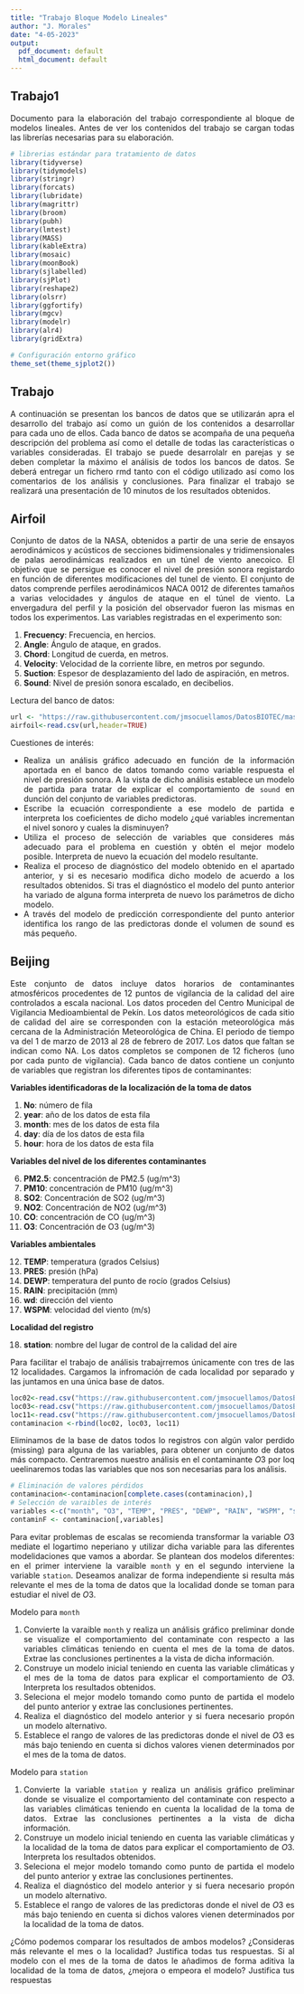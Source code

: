```yaml
---
title: "Trabajo Bloque Modelo Lineales"
author: "J. Morales"
date: "4-05-2023"
output:
  pdf_document: default
  html_document: default
---
```


::: {style="text-align: justify"}
# Trabajo1

Documento para la elaboración del trabajo correspondiente al bloque de modelos lineales. Antes de ver los contenidos del trabajo se cargan todas las librerías necesarias para su elaboración.
:::

```r
# librerias estándar para tratamiento de datos
library(tidyverse)
library(tidymodels)
library(stringr)
library(forcats)
library(lubridate)
library(magrittr)
library(broom)
library(pubh)
library(lmtest)
library(MASS)
library(kableExtra)
library(mosaic)
library(moonBook)
library(sjlabelled)
library(sjPlot)
library(reshape2)
library(olsrr)
library(ggfortify)
library(mgcv)
library(modelr)
library(alr4)
library(gridExtra)
```

```r
# Configuración entorno gráfico
theme_set(theme_sjplot2())
```

::: {style="text-align: justify"}
# Trabajo

A continuación se presentan los bancos de datos que se utilizarán apra el desarrollo del trabajo así como un guión de los contenidos a desarrollar para cada uno de ellos. Cada banco de datos se acompaña de una pequeña descripción del problema así como el detalle de todas las características o variables consideradas. El trabajo se puede desarrolalr en parejas y se deben completar la máximo el análisis de todos los bancos de datos. Se deberá entregar un fichero rmd tanto con el código utilizado así como los comentarios de los análisis y conclusiones. Para finalizar el trabajo se realizará una presentación de 10 minutos de los resultados obtenidos.
:::

::: {style="text-align: justify"}
## Airfoil

Conjunto de datos de la NASA, obtenidos a partir de una serie de ensayos aerodinámicos y acústicos de secciones bidimensionales y tridimensionales de palas aerodinámicas realizados en un túnel de viento anecoico. El objetivo que se persigue es conocer el nivel de presión sonora registardo en función de diferentes modificaciones del tunel de viento. El conjunto de datos comprende perfiles aerodinámicos NACA 0012 de diferentes tamaños a varias velocidades y ángulos de ataque en el túnel de viento. La envergadura del perfil y la posición del observador fueron las mismas en todos los experimentos. Las variables registradas en el experimento son:

1.  **Frecuency**: Frecuencia, en hercios.
2.  **Angle**: Ángulo de ataque, en grados.
3.  **Chord**: Longitud de cuerda, en metros.
4.  **Velocity**: Velocidad de la corriente libre, en metros por segundo.
5.  **Suction**: Espesor de desplazamiento del lado de aspiración, en metros.
6.  **Sound**: Nivel de presión sonora escalado, en decibelios.

Lectura del banco de datos:

```r
url <- "https://raw.githubusercontent.com/jmsocuellamos/DatosBIOTEC/master/CaseStudies/Airfoil/airfoil_self_noise.csv"
airfoil<-read.csv(url,header=TRUE)
```
:::

::: {style="text-align: justify"}
Cuestiones de interés:

-   Realiza un análisis gráfico adecuado en función de la información aportada en el banco de datos tomando como variable respuesta el nivel de presión sonora. A la vista de dicho análisis establece un modelo de partida para tratar de explicar el comportamiento de `sound` en dunción del conjunto de variables predictoras.
-   Escribe la ecuación correspondiente a ese modelo de partida e interpreta los coeficientes de dicho modelo ¿qué variables incrementan el nivel sonoro y cuales la disminuyen?
-   Utiliza el proceso de selección de variables que consideres más adecuado para el problema en cuestión y obtén el mejor modelo posible. Interpreta de nuevo la ecuación del modelo resultante.
-   Realiza el proceso de diagnóstico del modelo obtenido en el apartado anterior, y si es necesario modifica dicho modelo de acuerdo a los resultados obtenidos. Si tras el diagnóstico el modelo del punto anterior ha variado de alguna forma interpreta de nuevo los parámetros de dicho modelo.
-   A través del modelo de predicción correspondiente del punto anterior identifica los rango de las predictoras donde el volumen de sound es más pequeño.
:::

::: {style="text-align: justify"}
## Beijing

Este conjunto de datos incluye datos horarios de contaminantes atmosféricos procedentes de 12 puntos de vigilancia de la calidad del aire controlados a escala nacional. Los datos proceden del Centro Municipal de Vigilancia Medioambiental de Pekín. Los datos meteorológicos de cada sitio de calidad del aire se corresponden con la estación meteorológica más cercana de la Administración Meteorológica de China. El periodo de tiempo va del 1 de marzo de 2013 al 28 de febrero de 2017. Los datos que faltan se indican como NA. Los datos completos se componen de 12 ficheros (uno por cada punto de vigilancia). Cada banco de datos contiene un conjunto de variables que registran los diferentes tipos de contaminantes:

**Variables identificadoras de la localización de la toma de datos**

1.  **No**: número de fila
2.  **year**: año de los datos de esta fila
3.  **month**: mes de los datos de esta fila
4.  **day**: día de los datos de esta fila
5.  **hour**: hora de los datos de esta fila

**Variables del nivel de los diferentes contaminantes**

6.  **PM2.5**: concentración de PM2.5 (ug/m\^3)
7.  **PM10**: concentración de PM10 (ug/m\^3)
8.  **SO2**: Concentración de SO2 (ug/m\^3)
9.  **NO2**: Concentración de NO2 (ug/m\^3)
10. **CO**: concentración de CO (ug/m\^3)
11. **O3**: Concentración de O3 (ug/m\^3)

**Variables ambientales**

12. **TEMP**: temperatura (grados Celsius)
13. **PRES**: presión (hPa)
14. **DEWP**: temperatura del punto de rocío (grados Celsius)
15. **RAIN**: precipitación (mm)
16. **wd**: dirección del viento
17. **WSPM**: velocidad del viento (m/s)

**Localidad del registro**

18. **station**: nombre del lugar de control de la calidad del aire

Para facilitar el trabajo de análisis trabajrremos únicamente con tres de las 12 localidades. Cargamos la infromación de cada localidad por separado y las juntamos en una única base de datos.

```r
loc02<-read.csv("https://raw.githubusercontent.com/jmsocuellamos/DatosBIOTEC/master/CaseStudies/Beijing/PRSA_Data_Changping_20130301-20170228.csv",header=TRUE)
loc03<-read.csv("https://raw.githubusercontent.com/jmsocuellamos/DatosBIOTEC/master/CaseStudies/Beijing/PRSA_Data_Dingling_20130301-20170228.csv",header=TRUE)
loc11<-read.csv("https://raw.githubusercontent.com/jmsocuellamos/DatosBIOTEC/master/CaseStudies/Beijing/PRSA_Data_Wanliu_20130301-20170228.csv",header=TRUE)
contaminacion <-rbind(loc02, loc03, loc11)
```

Eliminamos de la base de datos todos lo registros con algún valor perdido (missing) para alguna de las variables, para obtener un conjunto de datos más compacto. Centraremos nuestro análisis en el contaminante $O3$ por loq ueelinaremos todas las variables que nos son necesarias para los análisis.

```r
# Eliminación de valores pérdidos
contaminacion<-contaminacion[complete.cases(contaminacion),]
# Selección de varaibles de interés
variables <-c("month", "O3", "TEMP", "PRES", "DEWP", "RAIN", "WSPM", "station")
contaminF <- contaminacion[,variables]
```

Para evitar problemas de escalas se recomienda transformar la variable $O3$ mediate el logartimo neperiano y utilizar dicha variable para las diferentes modelidaciones que vamos a abordar. Se plantean dos modelos diferentes: en el primer interviene la varaible `month` y en el segundo interviene la variable `station`. Deseamos analizar de forma independiente si resulta más relevante el mes de la toma de datos que la localidad donde se toman para estudiar el nivel de $O3$.

Modelo para `month`

1.  Convierte la varaible `month` y realiza un análisis gráfico preliminar donde se visualize el comportamiento del contaminate con respecto a las variables climáticas teniendo en cuenta el mes de la toma de datos. Extrae las conclusiones pertinentes a la vista de dicha información.
2.  Construye un modelo inicial teniendo en cuenta las variable climáticas y el mes de la toma de datos para explicar el comportamiento de $O3$. Interpreta los resultados obtenidos.
3.  Seleciona el mejor modelo tomando como punto de partida el modelo del punto anterior y extrae las conclusiones pertinentes.
4.  Realiza el diagnóstico del modelo anterior y si fuera necesario propón un modelo alternativo.
5.  Establece el rango de valores de las predictoras donde el nivel de $O3$ es más bajo teniendo en cuenta si dichos valores vienen determinados por el mes de la toma de datos.

Modelo para `station`

1.  Convierte la variable `station` y realiza un análisis gráfico preliminar donde se visualize el comportamiento del contaminate con respecto a las variables climáticas teniendo en cuenta la localidad de la toma de datos. Extrae las conclusiones pertinentes a la vista de dicha información.
2.  Construye un modelo inicial teniendo en cuenta las variable climáticas y la localidad de la toma de datos para explicar el comportamiento de $O3$. Interpreta los resultados obtenidos.
3.  Seleciona el mejor modelo tomando como punto de partida el modelo del punto anterior y extrae las conclusiones pertinentes.
4.  Realiza el diagnóstico del modelo anterior y si fuera necesario propón un modelo alternativo.
5.  Establece el rango de valores de las predictoras donde el nivel de $O3$ es más bajo teniendo en cuenta si dichos valores vienen determinados por la localidad de la toma de datos.

¿Cómo podemos comparar los resultados de ambos modelos? ¿Consideras más relevante el mes o la localidad? Justifica todas tus respuestas. Si al modelo con el mes de la toma de datos le añadimos de forma aditiva la localidad de la toma de datos, ¿mejora o empeora el modelo? Justifica tus respuestas
:::
